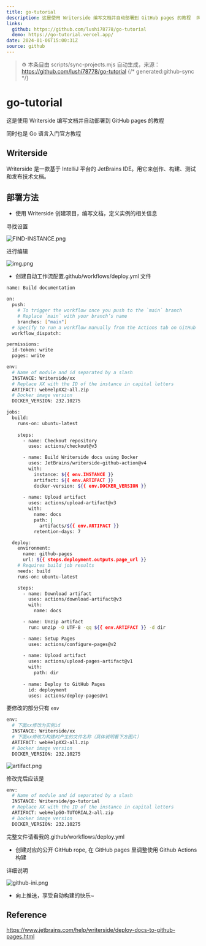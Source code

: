 ```yaml
---
title: go-tutorial
description: 这是使用 Writerside 编写文档并自动部署到 GitHub pages 的教程  同时也是 Go 语言入门官方教程。
links:
  github: https://github.com/lushi78778/go-tutorial
  demo: https://go-tutorial.vercel.app/
date: 2024-01-06T15:00:31Z
source: github
---
```


> ⚙️ 本条目由 scripts/sync-projects.mjs 自动生成，来源：https://github.com/lushi78778/go-tutorial
{/* generated:github-sync */}

# go-tutorial

这是使用 Writerside 编写文档并自动部署到 GitHub pages 的教程

同时也是 Go 语言入门官方教程

## Writerside

Writerside 是一款基于 IntelliJ 平台的 JetBrains IDE。用它来创作、构建、测试和发布技术文档。

## 部署方法

- 使用 Writerside 创建项目，编写文档，定义实例的相关信息

寻找设置

![FIND-INSTANCE.png](image/FIND-INSTANCE.png)

进行编辑

![img.png](image/EDIT-INSTANCE.png)

- 创建自动工作流配置.github/workflows/deploy.yml 文件

```Bash
name: Build documentation

on:
  push:
    # To trigger the workflow once you push to the `main` branch
    # Replace `main` with your branch’s name
    branches: ["main"]
  # Specify to run a workflow manually from the Actions tab on GitHub
  workflow_dispatch:

permissions:
  id-token: write
  pages: write

env:
  # Name of module and id separated by a slash
  INSTANCE: Writerside/xx
  # Replace XX with the ID of the instance in capital letters
  ARTIFACT: webHelpXX2-all.zip
  # Docker image version
  DOCKER_VERSION: 232.10275

jobs:
  build:
    runs-on: ubuntu-latest
    
    steps:
      - name: Checkout repository
        uses: actions/checkout@v3

      - name: Build Writerside docs using Docker
        uses: JetBrains/writerside-github-action@v4
        with:
          instance: ${{ env.INSTANCE }}
          artifact: ${{ env.ARTIFACT }}
          docker-version: ${{ env.DOCKER_VERSION }}
        
      - name: Upload artifact
        uses: actions/upload-artifact@v3
        with:
          name: docs
          path: |
            artifacts/${{ env.ARTIFACT }}
          retention-days: 7

  deploy:
    environment:
      name: github-pages
      url: ${{ steps.deployment.outputs.page_url }}
    # Requires build job results
    needs: build
    runs-on: ubuntu-latest

    steps:
      - name: Download artifact
        uses: actions/download-artifact@v3
        with:
          name: docs

      - name: Unzip artifact
        run: unzip -O UTF-8 -qq ${{ env.ARTIFACT }} -d dir

      - name: Setup Pages
        uses: actions/configure-pages@v2
      
      - name: Upload artifact
        uses: actions/upload-pages-artifact@v1
        with:
          path: dir
      
      - name: Deploy to GitHub Pages
        id: deployment
        uses: actions/deploy-pages@v1
```

要修改的部分只有 ``env``

```Bash
env:
  # 下面xx修改为实例id
  INSTANCE: Writerside/xx
  # 下面xx修改为构建时产生的文件名称（具体说明看下方图片）
  ARTIFACT: webHelpXX2-all.zip
  # Docker image version
  DOCKER_VERSION: 232.10275
```

![artifact.png](image/artifact.png)

修改完后应该是

```Bash
env:
  # Name of module and id separated by a slash
  INSTANCE: Writerside/go-tutorial
  # Replace XX with the ID of the instance in capital letters
  ARTIFACT: webHelpGO-TUTORIAL2-all.zip
  # Docker image version
  DOCKER_VERSION: 232.10275
```

完整文件请看我的.github/workflows/deploy.yml

- 创建对应的公开 GitHub rope, 在 GitHub pages 里调整使用 Github Actions 构建

详细说明

![github-ini.png](image/github-ini.png)

- 向上推送，享受自动构建的快乐~


## Reference

https://www.jetbrains.com/help/writerside/deploy-docs-to-github-pages.html
